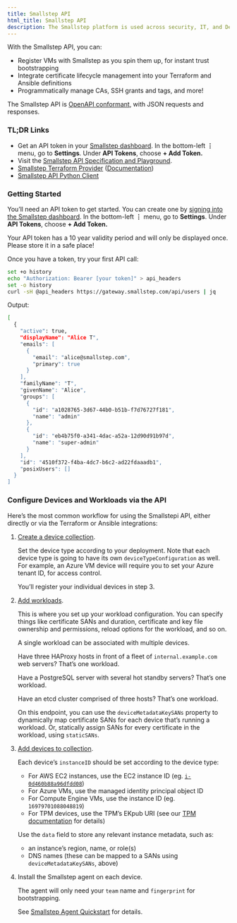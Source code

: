 ```yaml
---
title: Smallstep API
html_title: Smallstep API
description: The Smallstep platform is used across security, IT, and DevOps teams to enable end-to-end network encryption, priviledged access management, passwordless authentication, and much more.
---
```


With the Smallstep API, you can:

- Register VMs with Smallstep as you spin them up, for instant trust bootstrapping
- Integrate certificate lifecycle management into your Terraform and Ansible definitions
- Programmatically manage CAs, SSH grants and tags, and more!

The Smallstep API is [OpenAPI conformant](https://www.openapis.org/), with JSON requests and responses.

### TL;DR Links

- Get an API token in your [Smallstep dashboard](https://smallstep.com/app). In the bottom-left **⋮** menu, go to **Settings**. Under **API Tokens**, choose **+ Add Token.**
- Visit the [Smallstep API Specification and Playground](https://gateway.smallstep.com).
- [Smallstep Terraform Provider](https://github.com/smallstep/terraform-provider-smallstep) ([Documentation](https://registry.terraform.io/providers/smallstep/smallstep/latest/docs))
- [Smallstep API Python Client](https://www.openapis.org/)

### Getting Started

You’ll need an API token to get started. You can create one by [signing into the Smallstep dashboard](https://smallstep.com/app/). In the bottom-left **⋮** menu, go to **Settings**. Under **API Tokens**, choose **+ Add Token.**

Your API token has a 10 year validity period and will only be displayed once. Please store it in a safe place!

Once you have a token, try your first API call:

```bash
set +o history
echo "Authorization: Bearer [your token]" > api_headers
set -o history
curl -sH @api_headers https://gateway.smallstep.com/api/users | jq
```

Output:

```bash
[
  {
    "active": true,
    "displayName": "Alice T",
    "emails": [
      {
        "email": "alice@smallstep.com",
        "primary": true
      }
    ],
    "familyName": "T",
    "givenName": "Alice",
    "groups": [
      {
        "id": "a1028765-3d67-44b0-b51b-f7d76727f181",
        "name": "admin"
      },
      {
        "id": "eb4b75f0-a341-4dac-a52a-12d90d91b97d",
        "name": "super-admin"
      }
    ],
    "id": "4510f372-f4ba-4dc7-b6c2-ad22fdaaadb1",
    "posixUsers": []
  }
]
```

### Configure Devices and Workloads via the API

Here’s the most common workflow for using the Smallstepi API, either directly or via the Terraform or Ansible integrations:

1. [Create a device collection](https://gateway.smallstep.com/operations/PutDeviceCollection).
    
    Set the device type according to your deployment. Note that each device type is going to have its own `deviceTypeConfiguration` as well. For example, an Azure VM device will require you to set your Azure tenant ID, for access control.
    
    You’ll register your individual devices in step 3.
    
2. [Add workloads](https://gateway.smallstep.com/operations/PutWorkload).
    
    This is where you set up your workload configuration. You can specify things like certificate SANs and duration, certificate and key file ownership and permissions, reload options for the workload, and so on.
    
    A single workload can be associated with multiple devices.
    
    Have three HAProxy hosts in front of a fleet of `internal.example.com` web servers? That’s one workload.
    
    Have a PostgreSQL server with several hot standby servers? That’s one workload.
    
    Have an etcd cluster comprised of three hosts? That’s one workload.
    
    On this endpoint, you can use the `deviceMetadataKeySANs` property to dynamically map certificate SANs for each device that’s running a workload. Or, statically assign SANs for every certificate in the workload, using `staticSANs`.
    
3. [Add devices to collection](https://gateway.smallstep.com/operations/PutCollectionInstance).
    
    Each device’s `instanceID` should be set according to the device type:
    
    - For AWS EC2 instances, use the EC2 instance ID (eg. [`i-0d460b88a96dfdd08`](https://us-east-2.console.aws.amazon.com/ec2/home?region=us-east-2#InstanceDetails:instanceId=i-0d460b88a96dfdd08))
    - For Azure VMs, use the managed identity principal object ID
    - For Compute Engine VMs, use the instance ID (eg. `16979701088048819`)
    - For TPM devices, use the TPM’s EKpub URI (see our [TPM documentation](https://www.notion.so/Bootstrap-device-trust-using-device-attestation-with-Smallstep-f1dc366a17bf4e628520aabfa18b5b80?pvs=21) for details)
    
    Use the `data` field to store any relevant instance metadata, such as:
    
    - an instance’s region, name, or role(s)
    - DNS names (these can be mapped to a SANs using `deviceMetadataKeySANs`, above)
4. Install the Smallstep agent on each device.
    
    The agent will only need your `team` name and `fingerprint` for bootstrapping.
    
    See [Smallstep Agent Quickstart](https://www.notion.so/Smallstep-agent-quickstart-124d5474fdf34ebab4f86b4bb6b0aaad?pvs=21) for details.
